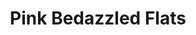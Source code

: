 ---
title: "Pink Bedazzled Flats"
subtitle: ""
creator: ""
categories: ["shoes"]
featuredImage: "../src/assets/images/item/shoes/pink-flats-view1.png"
views: ["../src/assets/images/item/shoes/pink-flats-view1.png","../src/assets/images/item/shoes/pink-flats-view2.png","../src/assets/images/item/shoes/pink-flats-box-view3.png","../src/assets/images/item/shoes/pink-flats-box-view1.png"]
audio:
    - "/audio/box1/ashley-pink-bedazzled.mp3"
nextItem: ["whitesneakers"]
---